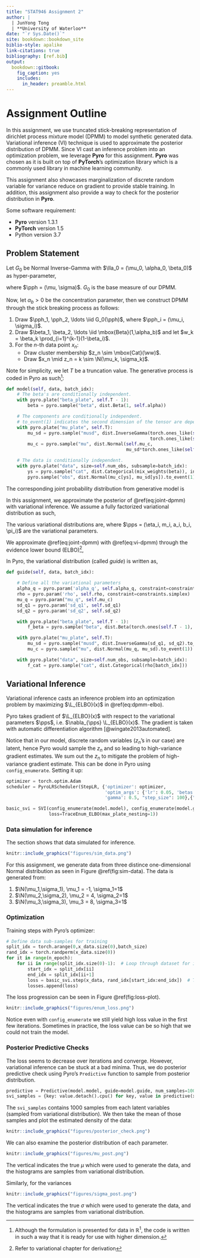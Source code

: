 ```yaml
---
title: "STAT946 Assignment 2"
author: |
  | JunYong Tong
  | **University of Waterloo**
date: "`r Sys.Date()`"
site: bookdown::bookdown_site
biblio-style: apalike
link-citations: true
bibliography: [ref.bib]
output: 
  bookdown::gitbook:
    fig_caption: yes
    includes:
      in_header: preamble.html
---
```



# Assignment Outline

In this assignment, we use truncated stick-breaking representation of dirichlet process mixture model (DPMM) to model synthetic generated data.
Variational inference (VI) technique is used to approximate the posterior distribution of DPMM.
Since VI cast an inference problem into an optimization problem, we leverage **Pyro** for this assignment.
**Pyro** was chosen as it is built on top of **PyTorch**'s optimization library which is a commonly used library in machine learning community. 

This assignment also showcases marginalization of discrete random variable for variance reduce on gradient to provide stable training.
In addition, this assignment also provide a way to check for the posterior distribution in **Pyro**.

Some software requirement:  

- **Pyro** version 1.3.1
- **PyTorch** version 1.5
- Python version 3.7

## Problem Statement

Let $G_0$ be Normal Inverse-Gamma with $\lla_0 = (\mu_0, \alpha_0, \beta_0)$ as hyper-parameter,

\begin{align}
G_0(\pph \mid \lla_0) = \N \left( \mu \mid \mu_0, \sigma^2 \right) \mbox{Inv-Gamma}\left( \sigma^2 \mid \alpha_0, \beta_0\right), 
\end{align}
where $\pph = (\mu, \sigma)$.
$G_0$ is the base measure of our DPMM.

Now, let $\alpha_b > 0$ be the concentration parameter, then we construct DPMM through the stick breaking process as follows: 

1. Draw $\pph_1, \pph_2, \ldots \iid G_0(\pph)$, where $\pph_i = (\mu_i, \sigma_i)$.
2. Draw $\beta_1, \beta_2, \ldots \iid \mbox{Beta}(1,\alpha_b)$ and let $w_k = \beta_k \prod_{i=1}^{k-1}(1-\beta_i)$.
3. For the $n$-th data point $x_n$:  
    - Draw cluster membership $z_n \sim \mbox{Cat}(\ww)$.
    - Draw $x_n \mid z_n = k \sim \N(\mu_k, \sigma_k)$.
    
Note for simplicity, we let $T$ be a truncation value.
The generative process is coded in Pyro as such^[Although the formulation is presented for data in $\mathbb{R}^1$, the code is written in such a way that it is ready for use with higher dimension.]:
```python
def model(self, data, batch_idx):
    # The beta's are conditionally independent.
    with pyro.plate("beta_plate", self.T - 1):
        beta = pyro.sample("beta", dist.Beta(1, self.alpha))

    # The components are conditionally independent.
    # to_event(1) indicates the second dimension of the tensor are dependent.
    with pyro.plate("mu_plate", self.T):
        mu_sd = pyro.sample("musd", dist.InverseGamma(torch.ones_like(self.sd_q1),
                                                      torch.ones_like(self.sd_q2)).to_event(1))
        mu_c = pyro.sample("mu", dist.Normal(self.mu_c,
                                             mu_sd*torch.ones_like(self.mu_c)).to_event(1))

    # The data is conditionally independent.
    with pyro.plate("data", size=self.num_obs, subsample=batch_idx):
        ys = pyro.sample("cat", dist.Categorical(mix_weights(beta)), infer={"enumerate": "parallel"})
        pyro.sample("obs", dist.Normal(mu_c[ys], mu_sd[ys]).to_event(1), obs=data[batch_idx])


```

The corresponding joint probability distribution from generative model is
\begin{align}
p(\xx, \zz, \bbe, \pph) = p(\xx \mid \zz)p(\bbe)G_0(\pph \mid \lla_0) (\#eq:joint-dpmm)
\end{align}

In this assignment, we approximate the posterior of \@ref(eq:joint-dpmm) with variational inference.
We assume a fully factorized variational distribution as such,
\begin{align}
q(\bbe, \pph, \zz) = \prod_{i=1}^{T-1} q(\beta_i) \prod_{i=1}^{T} q(\phi_i) \prod_{n=1}^{N} q(z_n) (\#eq:vi-dpmm)
\end{align}

The various variational distributions are,
\begin{align}
q(\beta_i) &= \mbox{Beta}(1, \eta_i) \\
q(\phi_i) &= \N \left( \mu_i \mid m_i, s_i^2 \right) \mbox{Inv-Gamma}\left( s_i^2 \mid a_i, b_i\right) \\
q(z_n) &= \mbox{Categorical}(\rho_n), \mbox{ where } \rho_n \in \mathbb{R}^T
\end{align}
where $\pps = (\eta_i, m_i, a_i, b_i, \pi_i)$ are the variational parameters.

We approximate \@ref(eq:joint-dpmm) with \@ref(eq:vi-dpmm) through the evidence lower bound (ELBO)^[Refer to variational chapter for derivation],
\begin{align}
\log p(\xx) &\geq \E_{q(\bbe, \pph, \rrh \mid \xx)} \left( \log \frac{p(\xx, \rrh, \bbe, \pph)}{q(\bbe, \pph, \rrh \mid \xx)} \right)  (\#eq:dpmm-elbo) \\
&= \L_{ELBO}(x)
\end{align}

In Pyro, the variational distribution (called _guide_) is written as, 
```python
def guide(self, data, batch_idx):

    # Define all the variational parameters
    alpha_q = pyro.param('alpha_q', self.alpha_q, constraint=constraints.positive)
    rho = pyro.param('rho', self.rho, constraint=constraints.simplex)
    mu_q = pyro.param("mu_q", self.mu_c)
    sd_q1 = pyro.param('sd_q1', self.sd_q1)
    sd_q2 = pyro.param('sd_q2', self.sd_q2)

    with pyro.plate("beta_plate", self.T - 1):
        f_beta = pyro.sample("beta", dist.Beta(torch.ones(self.T - 1), alpha_q))

    with pyro.plate("mu_plate", self.T):
        mu_sd = pyro.sample("musd", dist.InverseGamma(sd_q1, sd_q2).to_event(1))
        mu_c = pyro.sample("mu", dist.Normal(mu_q, mu_sd).to_event(1))

    with pyro.plate("data", size=self.num_obs, subsample=batch_idx):
        f_cat = pyro.sample("cat", dist.Categorical(rho[batch_idx]))

```


## Variational Inference

Variational inference casts an inference problem into an optimization problem by maximizing $\L_{ELBO}(x)$ in \@ref(eq:dpmm-elbo).

Pyro takes gradient of $\L_{ELBO}(x)$ with respect to the variational parameters $\pps$, i.e. $\nabla_{\pps} \L_{ELBO}(x)$. The gradient is taken with automatic differentiation algorithm [@wingate2013automated].

Notice that in our model, discrete random variables ($z_n$'s in our case) are latent, hence Pyro would sample the $z_n$ and so leading to high-variance gradient estimates. 
We sum out the $z_n$ to mitigate the problem of high-variance gradient estimate.
This can be done in Pyro using `config_enumerate`. 
Setting it up:

```python
optimizer = torch.optim.Adam
scheduler = PyroLRScheduler(StepLR, {'optimizer': optimizer,
                                     'optim_args': {'lr': 0.05, 'betas':[0.9,0.95]},
                                     'gamma': 0.5, "step_size": 100},{"clip_norm": 1.})

basic_svi = SVI(config_enumerate(model.model), config_enumerate(model.guide), scheduler, 
                loss=TraceEnum_ELBO(max_plate_nesting=1))
```

### Data simulation for inference

The section shows that data simulated for inference.

```r
knitr::include_graphics("figures/sim_data.png")
```

For this assignment, we generate data from three distince one-dimensional Normal distribution as seen in Figure \@ref(fig:sim-data).
The data is generated from:  

1. $\N(\mu_1,\sigma_1), \mu_1 = -1, \sigma_1=1$
2. $\N(\mu_2,\sigma_2), \mu_2 = 4, \sigma_2=1$
3. $\N(\mu_3,\sigma_3), \mu_3 = 8, \sigma_3=1$

### Optimization

Training steps with Pyro's optimizer:

```python
# Define data sub-samples for training
split_idx = torch.arange(0,x_data.size(0),batch_size)
rand_idx = torch.randperm(x_data.size(0))
for it in range(n_epoch):
    for ii in range(split_idx.size(0)-1):  # Loop through dataset for inference
        start_idx = split_idx[ii]
        end_idx = split_idx[ii+1]
        loss = basic_svi.step(x_data, rand_idx[start_idx:end_idx])  # Take gradient step
        losses.append(loss)
```

The loss progression can be seen in Figure \@ref(fig:loss-plot).

```r
knitr::include_graphics("figures/enum_loss.png")
```
Notice even with `config_enumerate` we still yield high loss value in the first few iterations.
Sometimes in practice, the loss value can be so high that we could not train the model.

### Posterior Predictive Checks

The loss seems to decrease over iterations and converge. 
However, variational inference can be stuck at a bad minima. 
Thus, we do posterior predictive check using Pyro's `Predictive` function to sample from posterior distribution.

```python
predictive = Predictive(model.model, guide=model.guide, num_samples=1000)
svi_samples = {key: value.detach().cpu() for key, value in predictive(x_data, torch.arange(x_data.size(0))).items()}
```
The `svi_samples` contains $1000$ samples from each latent variables (sampled from variational distribution). 
We then take the mean of those samples and plot the estimated density of the data:
```r
knitr::include_graphics("figures/posterior_check.png")
```

We can also examine the posterior distribution of each parameter.
```r
knitr::include_graphics("figures/mu_post.png")
```
The vertical indicates the true $\mu$ which were used to generate the data, and the histograms are samples from variational distribution.

Similarly, for the variances
```r
knitr::include_graphics("figures/sigma_post.png")
```
The vertical indicates the true $\sigma$ which were used to generate the data, and the histograms are samples from variational distribution.

